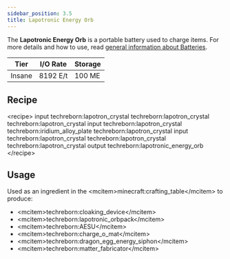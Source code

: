 ```yaml
---
sidebar_position: 3.5
title: Lapotronic Energy Orb
---
```


<ItemImage
  file="lapotronic_energy_orb"
  alt="Lapotronic Energy Orb"
  size="200"
/>

The **Lapotronic Energy Orb** is a portable battery used to charge items. For more details and how to use, read [general information about Batteries](/docs/items/battery).

| Tier   | I/O Rate | Storage |
| ------ | -------- | ------- |
| Insane | 8192 E/t | 100 ME  |

## Recipe

\<recipe\> input techreborn:lapotron_crystal techreborn:lapotron_crystal techreborn:lapotron_crystal input techreborn:lapotron_crystal techreborn:iridium_alloy_plate techreborn:lapotron_crystal input techreborn:lapotron_crystal techreborn:lapotron_crystal techreborn:lapotron_crystal output techreborn:lapotronic_energy_orb \</recipe\>

## Usage

Used as an ingredient in the \<mcitem\>minecraft:crafting_table\</mcitem\> to produce:

- \<mcitem\>techreborn:cloaking_device\</mcitem\>
- \<mcitem\>techreborn:lapotronic_orbpack\</mcitem\>
- \<mcitem\>techreborn:AESU\</mcitem\>
- \<mcitem\>techreborn:charge_o_mat\</mcitem\>
- \<mcitem\>techreborn:dragon_egg_energy_siphon\</mcitem\>
- \<mcitem\>techreborn:matter_fabricator\</mcitem\>
